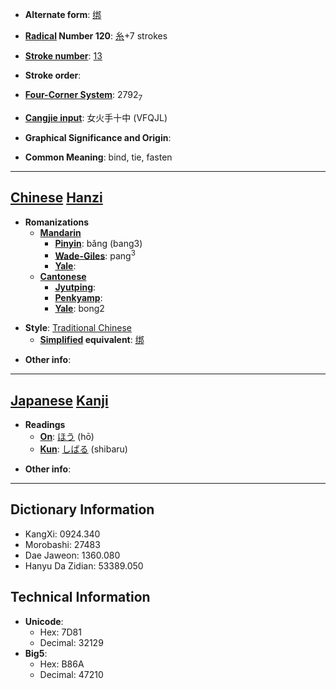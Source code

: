 * '''Alternate form''': [[绑]]

* '''[[Wiktionary:Chinese radical index| Radical]] Number 120''': [[Wiktionary:Chinese radical index 糸|糸]]+7 strokes

* '''[[Wiktionary:Chinese total strokes index|Stroke number]]''': [[Wiktionary:Chinese total strokes index 13|13]]

* '''Stroke order''': 

* '''[[Wiktionary:Chinese four corner index|Four-Corner System]]''': 2792<sub>7</sub>

* '''[[Wiktionary:Chinese Cangjie index|Cangjie input]]''': 女火手十中 (VFQJL)

* '''Graphical Significance and Origin''': 

* '''Common Meaning''': bind, tie, fasten

----

== [[Chinese]] [[Hanzi]] ==

* '''Romanizations'''
** '''[[Mandarin]]'''
*** '''[[Pinyin]]''': bǎng (bang3)
*** '''[[Wade-Giles]]''': pang<sup>3</sup>
*** '''[[Yale]]''': 
** '''[[Cantonese]]'''
*** '''[[Jyutping]]''':
*** '''[[Penkyamp]]''': 
*** '''[[Yale]]''': bong2

* '''Style''': [[Traditional Chinese]] 
** '''[[Simplified Chinese|Simplified]] equivalent''': [[绑]]

* '''Other info''': 

----

== [[Japanese]] [[Kanji]] ==

* '''Readings'''
** '''[[On]]''': [[ほう]] (hō)
** '''[[Kun]]''': [[しばる]] (shibaru)

* '''Other info''':  

----

== Dictionary Information ==

* KangXi: 0924.340
* Morobashi: 27483
* Dae Jaweon: 1360.080
* Hanyu Da Zidian: 53389.050

== Technical Information ==

* '''Unicode''':
** Hex: 7D81
** Decimal: 32129
* '''Big5''':
** Hex: B86A
** Decimal: 47210